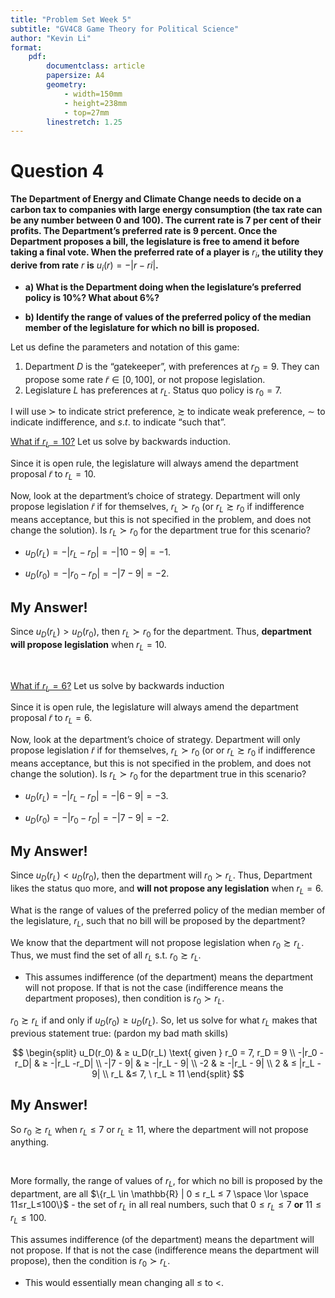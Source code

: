 ```yaml
---
title: "Problem Set Week 5"
subtitle: "GV4C8 Game Theory for Political Science"
author: "Kevin Li"
format:
    pdf:
        documentclass: article
        papersize: A4
        geometry:
            - width=150mm
            - height=238mm
            - top=27mm
        linestretch: 1.25
---
```


# Question 4

**The Department of Energy and Climate Change needs to decide on a carbon tax to companies with large energy consumption (the tax rate can be any number between 0 and 100). The current rate is 7 per cent of their profits. The Department’s preferred rate is 9 percent. Once the Department proposes a bill, the legislature is free to amend it before taking a final vote. When the preferred rate of a player is** $r_i$**, the utility they derive from rate** $r$ **is** $u_i (r) = -|r -ri|$**.**

-   **a) What is the Department doing when the legislature’s preferred policy is 10%? What about 6%?**

-   **b) Identify the range of values of the preferred policy of the median member of the legislature for which no bill is proposed.**

Let us define the parameters and notation of this game:

1.  Department $D$ is the "gatekeeper", with preferences at $r_D=9$. They can propose some rate $\tilde{r} \in [0, 100]$, or not propose legislation.
2.  Legislature $L$ has preferences at $r_L$. Status quo policy is $r_0 = 7$.

I will use $\succ$ to indicate strict preference, $\succsim$ to indicate weak preference, $\sim$ to indicate indifference, and $s.t.$ to indicate "such that".

[What if $r_L = 10$?]{.underline} Let us solve by backwards induction.

Since it is open rule, the legislature will always amend the department proposal $\tilde{r}$ to $r_L = 10$.

Now, look at the department's choice of strategy. Department will only propose legislation $\tilde{r}$ if for themselves, $r_L \succ r_0$ (or $r_L \succsim r_0$ if indifference means acceptance, but this is not specified in the problem, and does not change the solution). Is $r_L \succ r_0$ for the department true for this scenario?

-   $u_D(r_L) = -|r_L - r_D| = -|10 - 9| = -1$.

-   $u_D(r_0) = -|r_0 - r_D| = -|7 - 9| = -2$.

::: callout-tip
## My Answer!

Since $u_D(r_L) > u_D(r_0)$, then $r_L \succ r_0$ for the department. Thus, **department will propose legislation** when $r_L = 10$.
:::

 

[What if $r_L = 6$?]{.underline} Let us solve by backwards induction

Since it is open rule, the legislature will always amend the department proposal $\tilde{r}$ to $r_L = 6$.

Now, look at the department's choice of strategy. Department will only propose legislation $\tilde{r}$ if for themselves, $r_L \succ r_0$ (or or $r_L \succsim r_0$ if indifference means acceptance, but this is not specified in the problem, and does not change the solution). Is $r_L \succ r_0$ for the department true in this scenario?

-   $u_D(r_L) = -|r_L - r_D| = -|6 - 9| = -3$.

-   $u_D(r_0) = -|r_0 - r_D| = -|7 - 9| = -2$.

::: callout-tip
## My Answer!

Since $u_D(r_L) < u_D(r_0)$, then the department will $r_0 \succ r_L$. Thus, Department likes the status quo more, and **will not propose any legislation** when $r_L = 6$.
:::

What is the range of values of the preferred policy of the median member of the legislature, $r_L$, such that no bill will be proposed by the department?

We know that the department will not propose legislation when $r_0 \succsim r_L$. Thus, we must find the set of all $r_L$ s.t. $r_0 \succsim r_L$.

-   This assumes indifference (of the department) means the department will not propose. If that is not the case (indifference means the department proposes), then condition is $r_0 \succ r_L$.

$r_0 \succsim r_L$ if and only if $u_D(r_0) ≥ u_D(r_L)$. So, let us solve for what $r_L$ makes that previous statement true: (pardon my bad math skills)

$$
\begin{split}
u_D(r_0) & ≥ u_D(r_L) \text{ given } r_0 = 7, r_D = 9 \\
-|r_0 - r_D| & ≥ -|r_L -r_D| \\
-|7 - 9| & ≥ -|r_L - 9| \\
-2 & ≥ -|r_L - 9| \\
2 & ≤ |r_L - 9| \\
r_L &≤ 7, \ r_L ≥ 11
\end{split}
$$

::: callout-tip
## My Answer!

So $r_0 \succsim r_L$ when $r_L ≤ 7$ or $r_L ≥11$, where the department will not propose anything.

 

More formally, the range of values of $r_L$, for which no bill is proposed by the department, are all $\{r_L \in \mathbb{R} | 0 ≤ r_L ≤ 7 \space \lor \space 11≤r_L≤100\}$ - the set of $r_L$ in all real numbers, such that $0≤r_L ≤ 7$ **or** $11≤r_L ≤ 100$.
:::

This assumes indifference (of the department) means the department will not propose. If that is not the case (indifference means the department will propose), then the condition is $r_0 \succ r_L$.

-   This would essentially mean changing all ≤ to \<.
